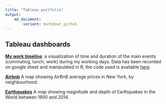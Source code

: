 ---
title: "Tableau portfolio"
output: 
    md_document:
        variant: markdown_github
---


## Tableau dashboards

[**My work timeline**](https://public.tableau.com/profile/roberto.sichera#!/vizhome/WorkTimeline_15758254866960/Dashboard_h): a visualization of time and duration of the main events
(commuting, lunch, work) during my working days. Data has been recorded on google sheet
and manipulated in *R*, the code used is available [here](https://github.com/rhobis/Portfolio/tree/master/Tableau/work_timeline).

[**Airbnb**](https://public.tableau.com/profile/roberto.sichera#!/vizhome/AirBnbNY_15638906200000/Dashboard) A map showing AirBnB average prices in New York, by neighbourhood.

[**Earthquakes**](https://public.tableau.com/profile/roberto.sichera#!/vizhome/Exercise-Earthquakes/Dashboard)
A map showing magnitude and depth of Earthquakes in the World between 1900 and 2014.